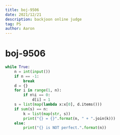 ```yaml
---
title: boj-9506
date: 2021/12/21
description: backjoon online judge
tag: PS
author: Aaron
---
```


# boj-9506

```python
while True:
    n = int(input())
    if n == -1:
        break
    d = {}
    for i in range(1, n):
        if n%i == 0:
            d[i] = 1
    s = list(map(lambda x:x[0], d.items()))
    if sum(s) == n:
        k = list(map(str, s))
        print("{} = {}".format(n, " + ".join(k)))
    else:
        print("{} is NOT perfect.".format(n))
```
